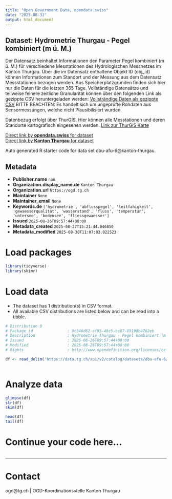 ```yaml
---
title: "Open Government Data, opendata.swiss"
date: "2025-08-31"
output: html_document
---
```


## Dataset: Hydrometrie Thurgau - Pegel kombiniert (m ü. M.)

Der Datensatz beinhaltet Informationen den Parameter Pegel kombiniert (m ü. M.) für verschiedene Messtationen des Hydrologischen Messnetzes im Kanton Thurgau. Über die im Datensatz enthaltene Objekt ID (obj_id) können Informationen zum Standort und der Messung aus dem Datensatz Messstationen bezogen werden.
Aus Speicherplatzgründen finden sich hier nur die Daten für die letzten 365 Tage. Vollständige Datensätze und teilweise feinere zeitliche Granularität können über den folgenden Link als gezippte CSV heruntergeladen werden:
[Vollsträndige Daten als gezippte CSV](https://ogdtg.ch/hydrodaten/pegel_kombiniert_m_u_m_full.csv.gz)
BITTE BEACHTEN: Es handelt sich um ungeprüfte Rohdaten aus Sensormessungen, welche nicht Plausibilisiert wurden.

Datenbezug erfolgt über ThurGIS. Hier können alle Messtationen und deren Standorte kartografisch eingesehen werden.
[Link zur ThurGIS Karte](https://map.geo.tg.ch/apps/mf-geoadmin3/?lang=de&topic=ech&layers=hydrologische_messnetze_werterhebung&layers_opacity=0.9)

[Direct link by **opendata.swiss** for dataset](https://opendata.swiss/de/dataset/hydrometrie-thurgau-pegel-kombiniert-m-u-m)<br>
[Direct link by **Kanton Thurgau** for dataset](https://data.tg.ch/explore/dataset/dbu-afu-6/)

Auto generated R starter code for data set dbu-afu-6@kanton-thurgau.

## Metadata

- **Publisher.name** `nan`
- **Organization.display_name.de** `Kanton Thurgau`
- **Organization.url** `https://ogd.tg.ch`
- **Maintainer** `None`
- **Maintainer_email** `None`
- **Keywords.de** `['hydrometrie', 'abflusspegel', 'leitfahigkeit', 'gewaesserqualitat', 'wasserstand', 'fluss', 'temperatur', 'untersee', 'bodensee', 'fliessgewaesser']`
- **Issued** `2025-08-26T09:57:44+00:00`
- **Metadata_created** `2025-08-27T15:21:44.846850`
- **Metadata_modified** `2025-08-30T11:07:03.022523`


# Load packages

```r

library(tidyverse)
library(skimr)

```

# Load data

-   The dataset has 1 distribution(s) in CSV format.
-   All available CSV distributions are listed below and can be read into a tibble.

```r

# Distribution 0
# Package_id               : 9c346d62-cf95-49c5-bc87-89198b4762eb
# Description              : Hydrometrie Thurgau - Pegel kombiniert (m ü. M.) (csv)
# Issued                   : 2025-08-26T09:57:44+00:00
# Modified                 : 2025-08-26T09:57:44+00:00
# Rights                   : http://www.opendefinition.org/licenses/cc-by/

df <- read_delim('https://data.tg.ch/api/v2/catalog/datasets/dbu-afu-6/exports/csv?use_labels=true')



```

# Analyze data

```r

glimpse(df)
str(df)
skim(df)

head(df)
tail(df)

```

# Continue your code here...

```r

```

------------------------------------------------------------------------

# Contact

ogd@tg.ch | OGD-Koordinationsstelle Kanton Thurgau
